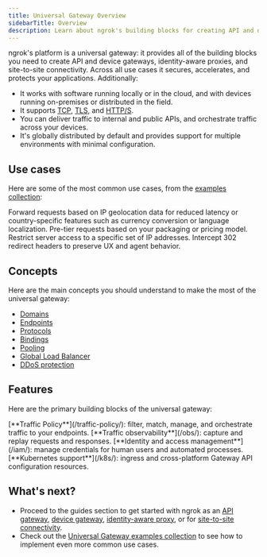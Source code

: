 ```yaml
---
title: Universal Gateway Overview
sidebarTitle: Overview
description: Learn about ngrok's building blocks for creating API and device gateways, identity-aware proxies, and site-to-site connectivity.
---
```


ngrok's platform is a universal gateway: it provides all of the building blocks you need to create API and device gateways, identity-aware proxies, and site-to-site connectivity.
Across all use cases it secures, accelerates, and protects your applications.
Additionally:

- It works with software running locally or in the cloud, and with devices running on-premises or distributed in the field.
- It supports [TCP](/universal-gateway/tcp/), [TLS](/universal-gateway/tls/), and [HTTP/S](/universal-gateway/http/).
- You can deliver traffic to internal and public APIs, and orchestrate traffic across your devices.
- It's globally distributed by default and provides support for multiple environments with minimal configuration.

## Use cases

Here are some of the most common use cases, from the [examples collection](/universal-gateway/examples/):

<Columns cols={2}>
    <Card title="Route to endpoints by geography" icon="link" href="/universal-gateway/examples/route-by-geography/">
        Forward requests based on IP geolocation data for reduced latency or country-specific features such as currency conversion or language localization.
    </Card>
    <Card title="Create identity-based rate limits" icon="link" href="/universal-gateway/examples/pre-tier-requests/">
        Pre-tier requests based on your packaging or pricing model.
    </Card>
    <Card title="Secure a public Minecraft server" icon="link" href="/universal-gateway/examples/minecraft/">
        Restrict server access to a specific set of IP addresses.
    </Card>
    <Card title="Intercept and rewrite headers" icon="link" href="/universal-gateway/examples/rewrite-headers-redirects/">
        Intercept 302 redirect headers to preserve UX and agent behavior.
    </Card>
</Columns>

## Concepts

Here are the main concepts you should understand to make the most of the universal gateway:

- [Domains](#)
- [Endpoints](/universal-gateway/endpoints/)
- [Protocols](/universal-gateway/protocols/)
- [Bindings](/universal-gateway/bindings/)
- [Pooling](/universal-gateway/endpoint-pooling/)
- [Global Load Balancer](#)
- [DDoS protection](#)

## Features

Here are the primary building blocks of the universal gateway:

<Columns cols={2}>
  <Card title="First card" icon="panel-left-close">
   [**Traffic Policy**](/traffic-policy/): filter, match, manage, and orchestrate traffic to your endpoints.
  </Card>
  <Card title="Second card" icon="panel-right-close">
    [**Traffic observability**](/obs/): capture and replay requests and responses.
  </Card>
    <Card title="First card" icon="panel-left-close">
   [**Identity and access management**](/iam/): manage credentials for human users and automated processes.
  </Card>
  <Card title="Second card" icon="panel-right-close">
    [**Kubernetes support**](/k8s/): ingress and cross-platform Gateway API configuration resources.
  </Card>
</Columns>

## What's next?

- Proceed to the guides section to get started with ngrok as an [API gateway](/guides/api-gateway/get-started/), [device gateway](/guides/device-gateway/agent/), [identity-aware proxy](/guides/identity-aware-proxy/securing-with-oauth/), or for [site-to-site connectivity](/guides/identity-aware-proxy/securing-with-oauth/).
- Check out the [Universal Gateway examples collection](/universal-gateway/examples/) to see how to implement even more common use cases.
